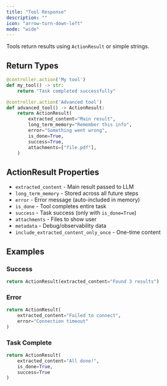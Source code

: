 ```yaml
---
title: "Tool Response"
description: ""
icon: "arrow-turn-down-left"
mode: "wide"
---
```


Tools return results using `ActionResult` or simple strings.

## Return Types

```python
@controller.action('My tool')
def my_tool() -> str:
    return "Task completed successfully"

@controller.action('Advanced tool')
def advanced_tool() -> ActionResult:
    return ActionResult(
        extracted_content="Main result",
        long_term_memory="Remember this info",
        error="Something went wrong",
        is_done=True,
        success=True,
        attachments=["file.pdf"],
    )
```

## ActionResult Properties

- `extracted_content` - Main result passed to LLM
- `long_term_memory` - Stored across all future steps  
- `error` - Error message (auto-included in memory)
- `is_done` - Tool completes entire task
- `success` - Task success (only with `is_done=True`)
- `attachments` - Files to show user
- `metadata` - Debug/observability data
- `include_extracted_content_only_once` - One-time content

## Examples

### Success
```python
return ActionResult(extracted_content="Found 3 results")
```

### Error
```python
return ActionResult(
    extracted_content="Failed to connect", 
    error="Connection timeout"
)
```

### Task Complete
```python
return ActionResult(
    extracted_content="All done!",
    is_done=True,
    success=True
)
```
